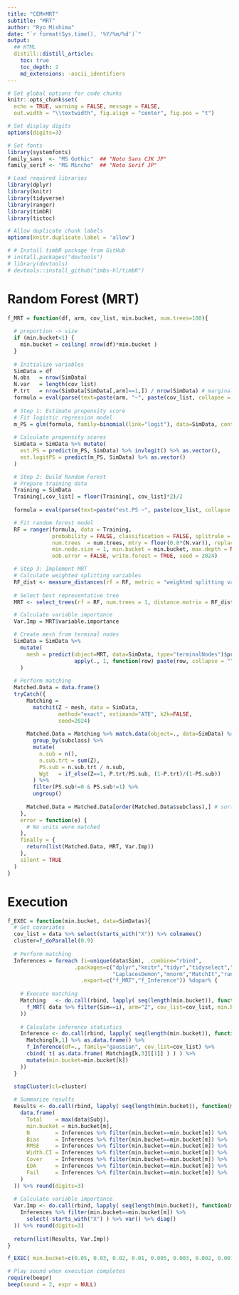 ```yaml
---
title: "CEM+MRT"
subtitle: "MRT"
author: "Ryo Mishima"
date: "`r format(Sys.time(), '%Y/%m/%d')`"
output:
  ## HTML
  distill::distill_article:
    toc: true
    toc_depth: 2
    md_extensions: -ascii_identifiers
---
```


```r
# Set global options for code chunks
knitr::opts_chunk$set(
  echo = TRUE, warning = FALSE, message = FALSE,
  out.width = "\\textwidth", fig.align = "center", fig.pos = "t")

# Set display digits
options(digits=3)

# Set fonts
library(systemfonts)
family_sans  <- "MS Gothic"  ## "Noto Sans CJK JP"
family_serif <- "MS Mincho"  ## "Noto Serif JP"

# Load required libraries
library(dplyr)
library(knitr)
library(tidyverse)
library(ranger)
library(timbR)
library(tictoc)

# Allow duplicate chunk labels
options(knitr.duplicate.label = 'allow')
```

```r
# # Install timbR package from GitHub
# install.packages("devtools")
# library(devtools)
# devtools::install_github("imbs-hl/timbR")
```

# Random Forest (MRT)
```r
f_MRT = function(df, arm, cov_list, min.bucket, num.trees=100){
  
  # proportion -> size
  if (min.bucket<1) {
    min.bucket = ceiling( nrow(df)*min.bucket )
  }
  
  # Initialize variables
  SimData = df
  N.obs   = nrow(SimData)
  N.var   = length(cov_list)
  P.trt   = nrow(SimData[SimData[,arm]==1,]) / nrow(SimData) # marginal prob of treatment
  formula = eval(parse(text=paste(arm, "~", paste(cov_list, collapse = " + "))))
  
  # Step 1: Estimate propensity score
  # Fit logistic regression model
  m_PS = glm(formula, family=binomial(link="logit"), data=SimData, control=glm.control(maxit=1e+3))
  
  # Calculate propensity scores
  SimData = SimData %>% mutate(
    est.PS = predict(m_PS, SimData) %>% invlogit() %>% as.vector(),
    est.logitPS = predict(m_PS, SimData) %>% as.vector()
  )

  # Step 2: Build Random Forest
  # Prepare training data
  Training = SimData
  Training[,cov_list] = floor(Training[, cov_list]*2)/2
  
  formula = eval(parse(text=paste("est.PS ~", paste(cov_list, collapse = " + "))))

  # Fit random forest model
  RF = ranger(formula, data = Training,
              probability = FALSE, classification = FALSE, splitrule = "variance", importance = "impurity",
              num.trees  = num.trees, mtry = floor(0.8*(N.var)), replace = FALSE, sample.fraction = 0.8,
              min.node.size = 1, min.bucket = min.bucket, max.depth = NULL,
              oob.error = FALSE, write.forest = TRUE, seed = 2024)

  # Step 3: Implement MRT
  # Calculate weighted splitting variables
  RF_dist <- measure_distances(rf = RF, metric = "weighted splitting variables")
  
  # Select best representative tree
  MRT <- select_trees(rf = RF, num.trees = 1, distance.matrix = RF_dist)

  # Calculate variable importance
  Var.Imp = MRT$variable.importance

  # Create mesh from terminal nodes
  SimData = SimData %>% 
    mutate(
      mesh = predict(object=MRT, data=SimData, type="terminalNodes")$predictions %>% 
                     apply(., 1, function(row) paste(row, collapse = "")) %>% as.factor()
    )
  
  # Perform matching
  Matched.Data = data.frame()
  tryCatch({
      Matching =
        matchit(Z ~ mesh, data = SimData, 
                method="exact", estimand="ATE", k2k=FALSE,
                seed=2024)
      
      Matched.Data = Matching %>% match.data(object=., data=SimData) %>% 
        group_by(subclass) %>%
        mutate(
          n.sub = n(),
          n.sub.trt = sum(Z),
          PS.sub = n.sub.trt / n.sub,
          Wgt   = if_else(Z==1, P.trt/PS.sub, (1-P.trt)/(1-PS.sub))
        ) %>%
        filter(PS.sub!=0 & PS.sub!=1) %>%
        ungroup()
      
      Matched.Data = Matched.Data[order(Matched.Data$subclass),] # sort
    },
    error = function(e) {
      # No units were matched
    },
    finally = {
      return(list(Matched.Data, MRT, Var.Imp))
    },
    silent = TRUE
  )
}
```

# Execution
```r
f_EXEC = function(min.bucket, data=SimDatas){
  # Get covariates
  cov_list = data %>% select(starts_with("X")) %>% colnames()
  cluster=f_doParallel(0.9)
  
  # Perform matching
  Inferences = foreach (i=unique(data$Sim), .combine="rbind", 
                     .packages=c("dplyr","knitr","tidyr","tidyselect","tidyverse",
                                 "LaplacesDemon","mnorm","MatchIt","ranger","timbR","geepack","marginaleffects"),
                       .export=c("f_MRT","f_Inference")) %dopar% {
  
    # Execute matching
    Matching   <- do.call(rbind, lapply( seq(length(min.bucket)), function(j) 
      f_MRT( data %>% filter(Sim==i), arm="Z", cov_list=cov_list, min.bucket=min.bucket[j] )
    ))
    
    # Calculate inference statistics
    Inference <- do.call(rbind, lapply( seq(length(min.bucket)), function(k)
      Matching[k,1] %>% as.data.frame() %>% 
      f_Inference(df=., family="gaussian", cov_list=cov_list) %>% 
      cbind( t( as.data.frame( Matching[k,3][[1]] ) ) ) %>%
      mutate(min.bucket=min.bucket[k])
    ))
  }
  
  stopCluster(cl=cluster)

  # Summarize results
  Results <- do.call(rbind, lapply( seq(length(min.bucket)), function(m)
    data.frame(
      Total    = max(data$Subj),
      min.bucket = min.bucket[m],
      N        = Inferences %>% filter(min.bucket==min.bucket[m]) %>% .$N   %>% mean(na.rm=TRUE),
      Bias     = Inferences %>% filter(min.bucket==min.bucket[m]) %>% .$Gap %>% mean(na.rm=TRUE),
      RMSE     = Inferences %>% filter(min.bucket==min.bucket[m]) %>% .$Gap.2 %>% mean(na.rm=TRUE) %>% sqrt(),
      Width.CI = Inferences %>% filter(min.bucket==min.bucket[m]) %>% .$Width.CI %>% mean(na.rm=TRUE),
      Cover    = Inferences %>% filter(min.bucket==min.bucket[m]) %>% .$Coverage %>% mean(na.rm=TRUE),
      EDA      = Inferences %>% filter(min.bucket==min.bucket[m]) %>% .$EDA.range %>% mean(na.rm=TRUE),
      Fail     = Inferences %>% filter(min.bucket==min.bucket[m]) %>% .$Gap %>% is.na() %>% sum()
    )
  )) %>% round(digits=3)
  
  # Calculate variable importance
  Var.Imp <- do.call(rbind, lapply( seq(length(min.bucket)), function(m)
    Inferences %>% filter(min.bucket==min.bucket[m]) %>% 
      select( starts_with("X") ) %>% var() %>% diag()
  )) %>% round(digits=3)
  
  return(list(Results, Var.Imp))
}
```

```r
f_EXEC( min.bucket=c(0.05, 0.03, 0.02, 0.01, 0.005, 0.003, 0.002, 0.001) )
```

```r
# Play sound when execution completes
require(beepr)
beep(sound = 2, expr = NULL)
```
